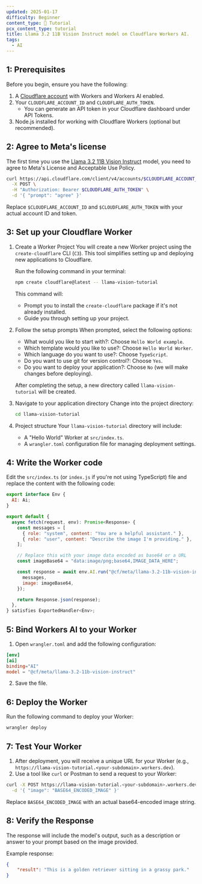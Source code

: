 ```yaml
---
updated: 2025-01-17
difficulty: Beginner
content_type: 📝 Tutorial
pcx_content_type: tutorial
title: Llama 3.2 11B Vision Instruct model on Cloudflare Workers AI.
tags:
  - AI
---
```


## 1: Prerequisites

Before you begin, ensure you have the following:

1. A [Cloudflare account](https://dash.cloudflare.com/sign-up) with Workers and Workers AI enabled.
2. Your `CLOUDFLARE_ACCOUNT_ID` and `CLOUDFLARE_AUTH_TOKEN`.
   - You can generate an API token in your Cloudflare dashboard under API Tokens.
3. Node.js installed for working with Cloudflare Workers (optional but recommended).

## 2: Agree to Meta's license

The first time you use the [Llama 3.2 11B Vision Instruct](/workers-ai/models/llama-3.2-11b-vision-instruct) model, you need to agree to Meta's License and Acceptable Use Policy.

```bash title="curl"
curl https://api.cloudflare.com/client/v4/accounts/$CLOUDFLARE_ACCOUNT_ID/ai/run/@cf/meta/llama-3.2-11b-vision-instruct \
  -X POST \
  -H "Authorization: Bearer $CLOUDFLARE_AUTH_TOKEN" \
  -d '{ "prompt": "agree" }'
```

Replace `$CLOUDFLARE_ACCOUNT_ID` and `$CLOUDFLARE_AUTH_TOKEN` with your actual account ID and token.

## 3: Set up your Cloudflare Worker

1. Create a Worker Project
   You will create a new Worker project using the `create-cloudflare` CLI (`C3`). This tool simplifies setting up and deploying new applications to Cloudflare.

   Run the following command in your terminal:

   ```bash
   npm create cloudflare@latest -- llama-vision-tutorial
   ```

   This command will:

   - Prompt you to install the `create-cloudflare` package if it's not already installed.
   - Guide you through setting up your project.

2. Follow the setup prompts
   When prompted, select the following options:

   - What would you like to start with?: Choose `Hello World example`.
   - Which template would you like to use?: Choose `Hello World Worker`.
   - Which language do you want to use?: Choose `TypeScript`.
   - Do you want to use git for version control?: Choose `Yes`.
   - Do you want to deploy your application?: Choose `No` (we will make changes before deploying).

   After completing the setup, a new directory called `llama-vision-tutorial` will be created.

3. Navigate to your application directory
   Change into the project directory:

   ```bash
   cd llama-vision-tutorial
   ```

4. Project structure
   Your `llama-vision-tutorial` directory will include:
   - A "Hello World" Worker at `src/index.ts`.
   - A `wrangler.toml` configuration file for managing deployment settings.

## 4: Write the Worker code

Edit the `src/index.ts` (or `index.js` if you're not using TypeScript) file and replace the content with the following code:

```javascript
export interface Env {
  AI: Ai;
}

export default {
  async fetch(request, env): Promise<Response> {
    const messages = [
      { role: "system", content: "You are a helpful assistant." },
      { role: "user", content: "Describe the image I'm providing." },
    ];

    // Replace this with your image data encoded as base64 or a URL
    const imageBase64 = "data:image/png;base64,IMAGE_DATA_HERE";

    const response = await env.AI.run("@cf/meta/llama-3.2-11b-vision-instruct", {
      messages,
      image: imageBase64,
    });

    return Response.json(response);
  },
} satisfies ExportedHandler<Env>;
```

## 5: Bind Workers AI to your Worker

1. Open `wrangler.toml` and add the following configuration:

```toml
[env]
[ai]
binding="AI"
model = "@cf/meta/llama-3.2-11b-vision-instruct"
```

2. Save the file.

## 6: Deploy the Worker

Run the following command to deploy your Worker:

```bash
wrangler deploy
```

## 7: Test Your Worker

1. After deployment, you will receive a unique URL for your Worker (e.g., `https://llama-vision-tutorial.<your-subdomain>.workers.dev`).
2. Use a tool like `curl` or Postman to send a request to your Worker:

```bash
curl -X POST https://llama-vision-tutorial.<your-subdomain>.workers.dev \
  -d '{ "image": "BASE64_ENCODED_IMAGE" }'
```

Replace `BASE64_ENCODED_IMAGE` with an actual base64-encoded image string.

## 8: Verify the Response

The response will include the model's output, such as a description or answer to your prompt based on the image provided.

Example response:

```json
{
	"result": "This is a golden retriever sitting in a grassy park."
}
```
